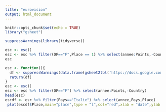 ```yaml
---
title: "eurovision"
output: html_document
---
```


```r
knitr::opts_chunk$set(echo = TRUE)
library("gsheet")

suppressWarnings(library(tidyverse))

```



```r

esc <- esc()
esc <- esc %>% filter(DF=="F",Place == 1) %>% select(annee:Points,-Country) %>% slice(1:10)
esc
```

```r
esc <- function(){
  df <- suppressWarnings(data.frame(gsheet2tbl('https://docs.google.com/spreadsheets/d/1BTbjPp-CPe_GQNEe-uKq8U3tLUocMM1YzvqPGZ0ScNE/edit#gid=380071250')))
  return(df)
}
esc <- esc()
esc <- esc %>% filter(DF=="F") %>% select(annee:Points,-Country) 
head(esc)
escdf <- esc %>% filter(Pays=="Italie") %>% select(annee,Pays,Place)
 plot(escdf$Place,main="place",type = "l",col="red",xlab = "date",ylab = "place")
```
